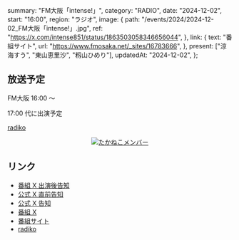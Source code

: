   summary: "FM大阪「intense!」",
  category: "RADIO",
  date: "2024-12-02",
  start: "16:00",
  region: "ラジオ",
  image: {
    path: "/events/2024/2024-12-02_FM大阪「intense!」.jpg",
    ref: "https://x.com/intense851/status/1863503058346656044",
  },
  link: {
    text: "番組サイト",
    url: "https://www.fmosaka.net/_sites/16783666",
  },
  present: ["涼海すう", "東山恵里沙", "籾山ひめり"],
  updatedAt: "2024-12-02",
};

## 放送予定

FM大阪 16:00 〜

17:00 代に出演予定

[radiko](https://radiko.jp/#!/live/FMO)

<p align="center">
  <a href="/events/2024/2024-12-02_FM大阪「intense!」_2.jpg">
    <img src="/events/2024/2024-12-02_FM大阪「intense!」_2.jpg" alt="たかねこメンバー" />
  </a>
</p>

## リンク

- [番組 X 出演後告知](https://x.com/intense851/status/1863503058346656044)
- [公式 X 直前告知](https://x.com/takanenofficial/status/1863494636075106738)
- [公式 X 告知](https://x.com/takanenofficial/status/1862806277732106562)
- [番組 X](https://x.com/intense851)
- [番組サイト](https://www.fmosaka.net/_sites/16783666)
- [radiko](https://radiko.jp/#!/live/FMO)
